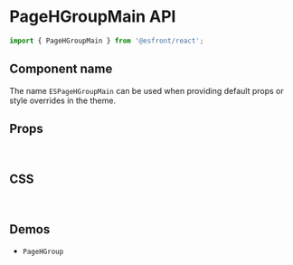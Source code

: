 
<Meta title="Components API/PageHGroupMain" />

# PageHGroupMain API

```js
import { PageHGroupMain } from '@esfront/react';
```

## Component name

The name `ESPageHGroupMain` can be used when providing default props or style overrides in the theme.

## Props

<TableInterface name="PageHGroupMainProps" variant="props" />

<br />

## CSS

<TableInterface name="PageHGroupMainClasses" variant="css" />

<br />

## Demos

<ul>
  <li>
    <LinkTo kind="components-pagehgroup" story="demo">
      <code>PageHGroup</code>
    </LinkTo>
  </li>
</ul>
